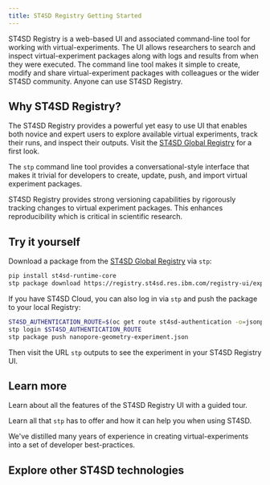 ```yaml
---
title: ST4SD Registry Getting Started
---
```


ST4SD Registry is a web-based UI and associated command-line tool for working
with virtual-experiments. The UI allows researchers to search and inspect
virtual-experiment packages along with logs and results from when they were
executed. The command line tool makes it simple to create, modify and share
virtual-experiment packages with colleagues or the wider ST4SD community. Anyone
can use ST4SD Registry.

## Why ST4SD Registry?

<div className="expressive-content-list-group">

  <ExpressiveList 
    title="Easy to use web interface"
    background="true">

The ST4SD Registry provides a powerful yet easy to use UI that enables both
novice and expert users to explore available virtual experiments, track their
runs, and inspect their outputs. Visit the
[ST4SD Global Registry](https://registry.st4sd.res.ibm.com/) for a first look.

  </ExpressiveList>

  <ExpressiveList 
    title="Powerful command line tool"
    background="true">

The `stp` command line tool provides a conversational-style interface that makes
it trivial for developers to create, update, push, and import virtual experiment
packages.

  </ExpressiveList>

  <ExpressiveList 
    title="Rich history support"
    background="true">

ST4SD Registry provides strong versioning capabilities by rigorously tracking
changes to virtual experiment packages. This enhances reproducibility which is
critical in scientific research.

  </ExpressiveList>

</div>

## Try it yourself

Download a package from the
[ST4SD Global Registry](https://registry.st4sd.res.ibm.com/) via `stp`:

```bash
pip install st4sd-runtime-core
stp package download https://registry.st4sd.res.ibm.com/registry-ui/experiment/nanopore-geometry-experiment
```

If you have ST4SD Cloud, you can also log in via `stp` and push the package to
your local Registry:

```bash
ST4SD_AUTHENTICATION_ROUTE=$(oc get route st4sd-authentication -o=jsonpath={.spec.host})
stp login $ST4SD_AUTHENTICATION_ROUTE
stp package push nanopore-geometry-experiment.json
```

Then visit the URL `stp` outputs to see the experiment in your ST4SD Registry
UI.

## Learn more

<div className="expressive-content-list-group">

  <ExpressiveList 
    title="Exploring the Registry UI"
    background="true">

Learn about all the features of the ST4SD Registry UI with a guided tour.

  </ExpressiveList>

  <ExpressiveList 
    title="Mastering stp"
    background="true">

Learn all that `stp` has to offer and how it can help you when using ST4SD.

  </ExpressiveList>

  <ExpressiveList 
    title="Best Practices"
    background="true">

We've distilled many years of experience in creating virtual-experiments into a
set of developer best-practices.

  </ExpressiveList>

</div>

## Explore other ST4SD technologies

<CardGroup>
  <MiniCard title="ST4SD Core" href="/orientation" actionIcon="arrowRight" />
  <MiniCard
    title="ST4SD Cloud"
    href="/cloud-orientation"
    actionIcon="arrowRight"
  />
  <MiniCard title="ST4SD Services" href="/todo" actionIcon="arrowRight" />
</CardGroup>
